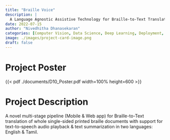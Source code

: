 ```yaml
---
title: "Braille Voice"
description: |
  A Language Agnostic Assistive Technology for Braille-to-Text Translation
date: 2022-07-15
author: "Nivedhitha Dhanasekaran"
categories: [Computer Vision, Data Science, Deep Learning, Deployment, GPU Training, Human-Computer Interaction, Machine Learning System, Mobile Development, Natural Language Processing, Research, UI/UX, Web Development]
image: ./images/project-card-image.png
draft: false
---
```


# Project Poster

<!-- <br> -->
<!-- <div style="display: flex; flex-direction: row; align-items: center; justify-content: center;"> -->
<!--   <img src="./images/project-card-image.png" alt="Broken image."> -->
<!-- </div> -->
<!-- </br>\ -->

{{< pdf ./documents/D10_Poster.pdf width=100% height=600 >}}


# Project Description

A novel multi-stage pipeline (Mobile & Web app) for Braille-to-Text translation of whole single-sided printed braille documents with support for text-to-speech audio playback & text summarization in two languages: English & Tamil.